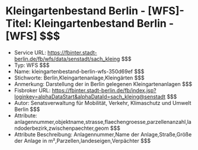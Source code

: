 # Kleingartenbestand Berlin - [WFS]- Titel: Kleingartenbestand Berlin - [WFS] $$$
- Service URL: https://fbinter.stadt-berlin.de/fb/wfs/data/senstadt/sach_kleing $$$
- Typ: WFS $$$
- Name: kleingartenbestand-berlin-wfs-350d69ef $$$
- Stichworte: Berlin,Kleingartenanlage,Kleingärten $$$
- Anmerkung: Darstellung der in Berlin gelegenen Kleingartenanlagen $$$
- Fisbroker URL: https://fbinter.stadt-berlin.de/fb/index.jsp?loginkey=alphaDataStart&alphaDataId=sach_kleing@senstadt $$$
- Autor: Senatsverwaltung für Mobilität, Verkehr, Klimaschutz und Umwelt Berlin $$$
- Attribute: anlagennummer,objektname,strasse,flaechengroesse,parzellenanzahl,landoderbezirk,zwischenpaechter,geom $$$
- Attribute Beschreibung: Anlagennummer,Name der Anlage,Straße,Größe der Anlage in m²,Parzellen,landeseigen,Verpächter $$$
